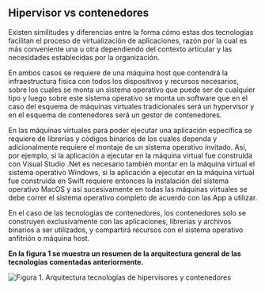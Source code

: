 ## **Hipervisor vs contenedores**

Existen similitudes y diferencias entre la forma cómo estas dos tecnologías facilitan el proceso de virtualización de aplicaciones, razón por la cual es más conveniente una u otra dependiendo del contexto articular y las necesidades establecidas por la organización.

En ambos casos se requiere de una máquina host que contendrá la infraestructura física con todos los dispositivos y recursos necesarios, sobre los cuales se monta un sistema operativo que puede ser de cualquier tipo y luego sobre este sistema operativo se monta un software que en el caso del esquema de máquinas virtuales tradicionales será un hypervisor y en el esquema de contenedores será un gestor de contenedores.

En las máquinas virtuales para poder ejecutar una aplicación específica se requiere de librerías y códigos binarios de los cuales dependa y adicionalmente requiere el montaje de un sistema operativo invitado. Así, por ejemplo, si la aplicación a ejecutar en la máquina virtual fue construida con Visual Studio .Net es necesario también montar en la máquina virtual el sistema operativo Windows, si la aplicación a ejecutar en la máquina virtual fue construida en Swift requiere entonces la instalación del sistema operativo MacOS y así sucesivamente en todas las máquinas virtuales se debe correr el sistema operativo completo de acuerdo con las App a utilizar.

En el caso de las tecnologías de contenedores, los contenedores solo se construyen exclusivamente con las aplicaciones, librerías y archivos binarios a ser utilizados, y compartirá recursos con el sistema operativo anfitrión o máquina host.

**En la figura 1 se muestra un resumen de la arquitectura general de las tecnologías comentadas anteriormente.**

![Figura 1. Arquitectura tecnologías de hipervisores y contenedores](/images/contenedores/001.svg)

